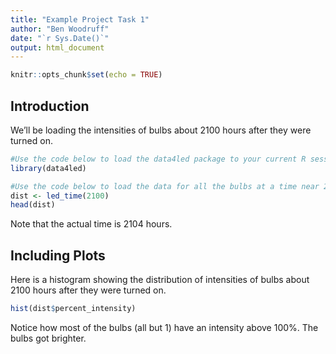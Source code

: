 ```yaml
---
title: "Example Project Task 1"
author: "Ben Woodruff"
date: "`r Sys.Date()`"
output: html_document
---
```


```r
knitr::opts_chunk$set(echo = TRUE)
```

## Introduction

We'll be loading the intensities of bulbs about 2100 hours after they were turned on. 

```r
#Use the code below to load the data4led package to your current R session.
library(data4led)

#Use the code below to load the data for all the bulbs at a time near 2100 hours.
dist <- led_time(2100)
head(dist)
```

Note that the actual time is 2104 hours.

## Including Plots


Here is a histogram showing the distribution of intensities of bulbs about 2100 hours after they were turned on. 

```r
hist(dist$percent_intensity)
```

Notice how most of the bulbs (all but 1) have an intensity above 100%.  The bulbs got brighter.

